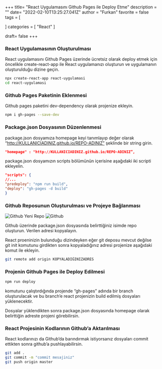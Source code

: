 +++
title= "React Uygulamasını Github Pages ile Deploy Etme"
description = ""
date= "2022-02-10T13:25:27.041Z"
author = "Furkan"
favorite = false
tags = [

]
categories = [
"React"
]

draft= false
+++

### React Uygulamasının Oluşturulması

React uygulamasını Github Pages üzerinde ücretsiz olarak deploy etmek için öncelikle create-react-app ile React uygulamanızı oluşturun ve uygulamanın oluşturulduğu dizine geçin.

```bash
npx create-react-app react-uygulamasi
cd react-uygulamasi
```

### Github Pages Paketinin Eklenmesi

Github pages paketini dev-dependency olarak projenize ekleyin.

```bash
npm i gh-pages --save-dev
```

### Package.json Dosyasının Düzenlenmesi

package.json dosyamıza homepage keyi tanımlayıp değer olarak “http://KULLANICIADINIZ.github.io/REPO-ADINIZ” şeklinde bir string girin.

```json
"homepage" : "http://KULLANICIADINIZ.github.io/REPO-ADINIZ”,
```

package.json dosyamızın scripts bölümünün içerisine aşağıdaki iki scripti ekleyelin.

```json
"scripts": {
//...
"predeploy": "npm run build",
"deploy": "gh-pages -d build"
}
```

### Github Reposunun Oluşturulması ve Projeye Bağlanması

![Github Yeni Repo](/post/react-uygulamasini-github-pages-ile-deploy-etme/githubnewrepo.png)
![Github](/post/react-uygulamasini-github-pages-ile-deploy-etme/github.png)

Github üzerinde package.json dosyasında belirttiğiniz isimde repo oluşturun. Verilen adresi kopyalayın.

React proeninizin bulunduğu dizindeyken eğer git deposu mevcut değilse git init komutunu girdikten sonra kopyaladığınız adresi projenize aşağıdaki komut ile ekleyin.

```bash
git remote add origin KOPYALADIĞINIZADRES
```

### Projenin Github Pages ile Deploy Edilmesi

```bash
npm run deploy
```

komutunu çalıştırdığında projende “gh-pages” adında bir branch oluşturulacak ve bu branch’e react projenizin build edilmiş dosyaları yüklenecektir.

Dosyalar yüklendikten sonra package.json dosyasında homepage olarak belirttiğin adreste projeni görebilirsin.

### React Projesinin Kodlarının Github’a Aktarılması

React kodlarınızı da Github’da barındırmak istiyorsanız dosyaları commit ettikten sonra github’a pushlayabilirsin.

```bash
git add .
git commit -m "commit mesajiniz"
git push origin master
```
